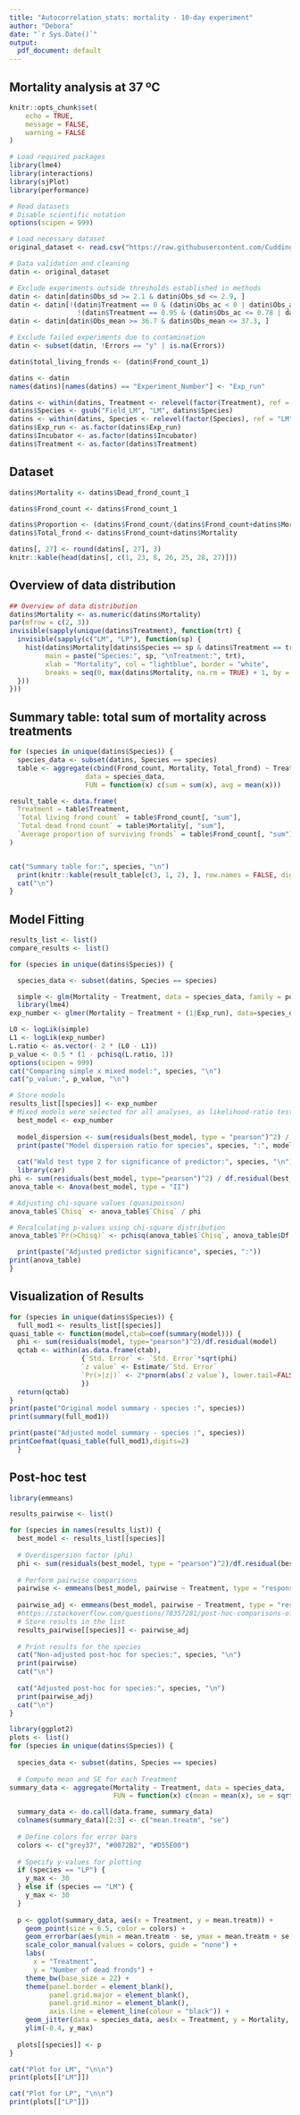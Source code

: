 ---
title: "Autocorrelation_stats: mortality - 10-day experiment"
author: "Debora"
date: "`r Sys.Date()`"
output:
  pdf_document: default
---

## Mortality analysis at 37 ºC
```{r setup, include=FALSE}
knitr::opts_chunk$set(
	echo = TRUE,
	message = FALSE,
	warning = FALSE
)

# Load required packages
library(lme4)
library(interactions)
library(sjPlot)
library(performance)

# Read datasets
# Disable scientific notation
options(scipen = 999)

# Load necessary dataset
original_dataset <- read.csv("https://raw.githubusercontent.com/Cuddington-Lab/thermal-experiments/main/dataset_autocorrelation_2024_10d.csv", header = TRUE, stringsAsFactors = TRUE, fileEncoding = "UTF-8-BOM")

# Data validation and cleaning
datin <- original_dataset

# Exclude experiments outside thresholds established in methods
datin <- datin[datin$Obs_sd >= 2.1 & datin$Obs_sd <= 2.9, ]
datin <- datin[!(datin$Treatment == 0 & (datin$Obs_ac < 0 | datin$Obs_ac >= 0.29)) &
                 !(datin$Treatment == 0.95 & (datin$Obs_ac <= 0.78 | datin$Obs_ac >= 0.99)), ]
datin <- datin[datin$Obs_mean >= 36.7 & datin$Obs_mean <= 37.3, ]

# Exclude failed experiments due to contamination
datin <- subset(datin, !Errors == "y" | is.na(Errors))

datin$total_living_fronds <- (datin$Frond_count_1)

datins <- datin
names(datins)[names(datins) == "Experiment_Number"] <- "Exp_run"

datins <- within(datins, Treatment <- relevel(factor(Treatment), ref = "no autocorrelation"))
datins$Species <- gsub("Field_LM", "LM", datins$Species)
datins <- within(datins, Species <- relevel(factor(Species), ref = "LM"))
datins$Exp_run <- as.factor(datins$Exp_run)
datins$Incubator <- as.factor(datins$Incubator)
datins$Treatment <- as.factor(datins$Treatment)
```

## Dataset
```{r echo=FALSE}

datins$Mortality <- datins$Dead_frond_count_1

datins$Frond_count <- datins$Frond_count_1

datins$Proportion <- (datins$Frond_count/(datins$Frond_count+datins$Mortality))
datins$Total_frond <- datins$Frond_count+datins$Mortality

datins[, 27] <- round(datins[, 27], 3)
knitr::kable(head(datins[, c(1, 23, 8, 26, 25, 28, 27)]))
```

## Overview of data distribution
```{r echo=FALSE}
## Overview of data distribution
datins$Mortality <- as.numeric(datins$Mortality)
par(mfrow = c(2, 3))
invisible(sapply(unique(datins$Treatment), function(trt) {
  invisible(sapply(c("LM", "LP"), function(sp) {
    hist(datins$Mortality[datins$Species == sp & datins$Treatment == trt],
         main = paste("Species:", sp, "\nTreatment:", trt),  
         xlab = "Mortality", col = "lightblue", border = "white",
         breaks = seq(0, max(datins$Mortality, na.rm = TRUE) + 1, by = 1))
  }))
}))
```

## Summary table: total sum of mortality across treatments
```{r echo=FALSE}
for (species in unique(datins$Species)) {
  species_data <- subset(datins, Species == species)
  table <- aggregate(cbind(Frond_count, Mortality, Total_frond) ~ Treatment, 
                   data = species_data, 
                   FUN = function(x) c(sum = sum(x), avg = mean(x)))

result_table <- data.frame(
  Treatment = table$Treatment,
  `Total living frond count` = table$Frond_count[, "sum"],
  `Total dead frond count` = table$Mortality[, "sum"],
  `Average proportion of surviving fronds` = table$Frond_count[, "sum"] / (table$Frond_count[, "sum"] + table$Mortality[, "sum"])
)


cat("Summary table for:", species, "\n")
  print(knitr::kable(result_table[c(3, 1, 2), ], row.names = FALSE, digits = 2, align = rep('c', 4)), "simple", digits=2)
  cat("\n")
}
```

## Model Fitting

```{r echo=TRUE, message=FALSE, warning=FALSE}
results_list <- list()
compare_results <- list()

for (species in unique(datins$Species)) {

  species_data <- subset(datins, Species == species)

  simple <- glm(Mortality ~ Treatment, data = species_data, family = poisson)
  library(lme4)
exp_number <- glmer(Mortality ~ Treatment + (1|Exp_run), data=species_data, family=poisson, control = glmerControl(optimizer = "nloptwrap"))

L0 <- logLik(simple)
L1 <- logLik(exp_number)
L.ratio <- as.vector(- 2 * (L0 - L1))
p_value <- 0.5 * (1 - pchisq(L.ratio, 1))
options(scipen = 999)
cat("Comparing simple x mixed model:", species, "\n")
cat("p_value:", p_value, "\n")

# Store models
results_list[[species]] <- exp_number
# Mixed models were selected for all analyses, as likelihood-ratio tests indicated that the random effects were significant in most cases
  best_model <- exp_number
  
  model_dispersion <- sum(residuals(best_model, type = "pearson")^2) / df.residual(best_model)
  print(paste("Model dispersion ratio for species", species, ":", model_dispersion))
  
  cat("Wald test type 2 for significance of predictor:", species, "\n")
  library(car)
phi <- sum(residuals(best_model, type="pearson")^2) / df.residual(best_model)  
anova_table <- Anova(best_model, type = "II")  

# Adjusting chi-square values (quasipoisson)
anova_table$`Chisq` <- anova_table$`Chisq` / phi  

# Recalculating p-values using chi-square distribution
anova_table$`Pr(>Chisq)` <- pchisq(anova_table$`Chisq`, anova_table$Df, lower.tail = FALSE)  

  print(paste("Adjusted predictor significance", species, ":"))
print(anova_table)
}
```


## Visualization of Results
```{r echo=FALSE}
for (species in unique(datins$Species)) {
  full_mod1 <- results_list[[species]]
quasi_table <- function(model,ctab=coef(summary(model))) {
  phi <- sum(residuals(model, type="pearson")^2)/df.residual(model)
  qctab <- within(as.data.frame(ctab),
                  {`Std. Error` <- `Std. Error`*sqrt(phi)
                  `z value` <- Estimate/`Std. Error`
                  `Pr(>|z|)` <- 2*pnorm(abs(`z value`), lower.tail=FALSE)
                  })
  return(qctab)
}
print(paste("Original model summary - species :", species))
print(summary(full_mod1))

print(paste("Adjusted model summary - species :", species))
printCoefmat(quasi_table(full_mod1),digits=2)
  }
```  


## Post-hoc test
```{r echo=FALSE}
library(emmeans)

results_pairwise <- list()

for (species in names(results_list)) {
  best_model <- results_list[[species]]
  
  # Overdispersion factor (phi)
  phi <- sum(residuals(best_model, type = "pearson")^2)/df.residual(best_model)  
  
  # Perform pairwise comparisons
  pairwise <- emmeans(best_model, pairwise ~ Treatment, type = "response")
  
  pairwise_adj <- emmeans(best_model, pairwise ~ Treatment, type = "response", vcov. = vcov(best_model)*phi)
  #https://stackoverflow.com/questions/78357281/post-hoc-comparisons-of-quasi-family-glmer-models-with-emmeans
  # Store results in the list
  results_pairwise[[species]] <- pairwise_adj
  
  # Print results for the species
  cat("Non-adjusted post-hoc for species:", species, "\n")
  print(pairwise)
  cat("\n")
      
  cat("Adjusted post-hoc for species:", species, "\n")
  print(pairwise_adj)
  cat("\n")
}
```

```{r echo=FALSE}
library(ggplot2)
plots <- list()
for (species in unique(datins$Species)) {
  
  species_data <- subset(datins, Species == species)
  
  # Compute mean and SE for each Treatment
summary_data <- aggregate(Mortality ~ Treatment, data = species_data,
                          FUN = function(x) c(mean = mean(x), se = sqrt(mean(x) / length(x))))

  summary_data <- do.call(data.frame, summary_data)
  colnames(summary_data)[2:3] <- c("mean.treatm", "se")
  
  # Define colors for error bars
  colors <- c("grey37", "#0072B2", "#D55E00")
  
  # Specify y-values for plotting
  if (species == "LP") {
    y_max <- 30
  } else if (species == "LM") {
    y_max <- 30  
  }
  
  p <- ggplot(summary_data, aes(x = Treatment, y = mean.treatm)) +
    geom_point(size = 6.5, color = colors) +  
    geom_errorbar(aes(ymin = mean.treatm - se, ymax = mean.treatm + se, color = Treatment), width = 0.2, linewidth = 1.5) +   
    scale_color_manual(values = colors, guide = "none") +  
    labs(
      x = "Treatment",
      y = "Number of dead fronds") +
    theme_bw(base_size = 22) +
    theme(panel.border = element_blank(), 
          panel.grid.major = element_blank(),
          panel.grid.minor = element_blank(), 
          axis.line = element_line(colour = "black")) +
    geom_jitter(data = species_data, aes(x = Treatment, y = Mortality, color = Treatment), width = 0.2, size = 3, shape = 1, stroke = 1) +
    ylim(-0.4, y_max)  
  
  plots[[species]] <- p
}

cat("Plot for LM", "\n\n")
print(plots[["LM"]])

cat("Plot for LP", "\n\n")
print(plots[["LP"]])
```